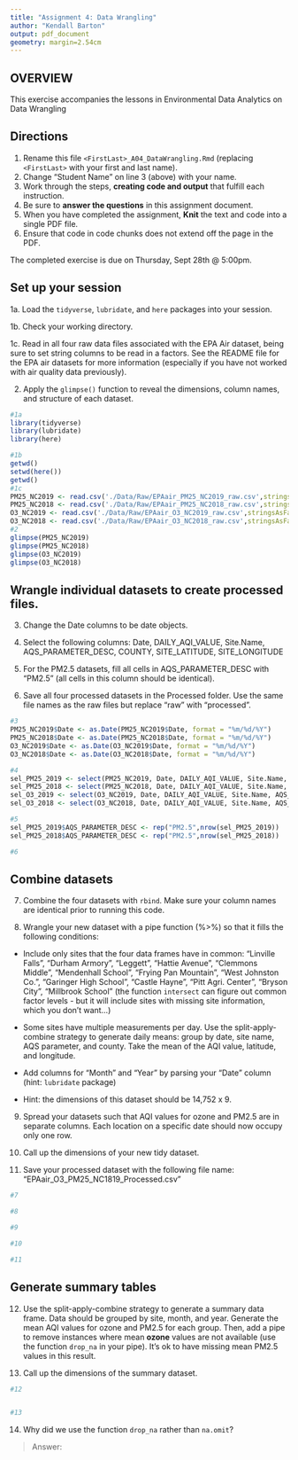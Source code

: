 ```yaml
---
title: "Assignment 4: Data Wrangling"
author: "Kendall Barton"
output: pdf_document
geometry: margin=2.54cm
---
```


## OVERVIEW

This exercise accompanies the lessons in Environmental Data Analytics on Data Wrangling 

## Directions

1. Rename this file `<FirstLast>_A04_DataWrangling.Rmd` (replacing `<FirstLast>` with your first and last name).
2. Change "Student Name" on line 3 (above) with your name.
3. Work through the steps, **creating code and output** that fulfill each instruction.
4. Be sure to **answer the questions** in this assignment document.
5. When you have completed the assignment, **Knit** the text and code into a single PDF file.
6. Ensure that code in code chunks does not extend off the page in the PDF.

The completed exercise is due on Thursday, Sept 28th @ 5:00pm.

## Set up your session 

1a. Load the `tidyverse`,  `lubridate`, and `here` packages into your session.

1b. Check your working directory.

1c. Read in all four raw data files associated with the EPA Air dataset, being sure to set string columns to be read in a factors. See the README file for the EPA air datasets for more information (especially if you have not worked with air quality data previously). 

2. Apply the `glimpse()` function to reveal the dimensions, column names, and structure of each dataset. 

```r
#1a 
library(tidyverse)
library(lubridate)
library(here)

#1b 
getwd()
setwd(here())
getwd()
#1c 
PM25_NC2019 <- read.csv('./Data/Raw/EPAair_PM25_NC2019_raw.csv',stringsAsFactors = TRUE)
PM25_NC2018 <- read.csv('./Data/Raw/EPAair_PM25_NC2018_raw.csv',stringsAsFactors = TRUE)
O3_NC2019 <- read.csv('./Data/Raw/EPAair_O3_NC2019_raw.csv',stringsAsFactors = TRUE)
O3_NC2018 <- read.csv('./Data/Raw/EPAair_O3_NC2018_raw.csv',stringsAsFactors = TRUE)
#2 
glimpse(PM25_NC2019)
glimpse(PM25_NC2018)
glimpse(O3_NC2019)
glimpse(O3_NC2018)
```


## Wrangle individual datasets to create processed files.

3. Change the Date columns to be date objects.

4. Select the following columns: Date, DAILY_AQI_VALUE, Site.Name, AQS_PARAMETER_DESC, COUNTY, SITE_LATITUDE, SITE_LONGITUDE

5. For the PM2.5 datasets, fill all cells in AQS_PARAMETER_DESC with "PM2.5" (all cells in this column should be identical).

6. Save all four processed datasets in the Processed folder. Use the same file names as the raw files but replace "raw" with "processed".

```r
#3
PM25_NC2019$Date <- as.Date(PM25_NC2019$Date, format = "%m/%d/%Y")
PM25_NC2018$Date <- as.Date(PM25_NC2018$Date, format = "%m/%d/%Y")
O3_NC2019$Date <- as.Date(O3_NC2019$Date, format = "%m/%d/%Y")
O3_NC2018$Date <- as.Date(O3_NC2018$Date, format = "%m/%d/%Y")

#4
sel_PM25_2019 <- select(PM25_NC2019, Date, DAILY_AQI_VALUE, Site.Name, AQS_PARAMETER_DESC, COUNTY, SITE_LATITUDE, SITE_LONGITUDE)
sel_PM25_2018 <- select(PM25_NC2018, Date, DAILY_AQI_VALUE, Site.Name, AQS_PARAMETER_DESC, COUNTY, SITE_LATITUDE, SITE_LONGITUDE)
sel_O3_2019 <- select(O3_NC2019, Date, DAILY_AQI_VALUE, Site.Name, AQS_PARAMETER_DESC, COUNTY, SITE_LATITUDE, SITE_LONGITUDE)
sel_O3_2018 <- select(O3_NC2018, Date, DAILY_AQI_VALUE, Site.Name, AQS_PARAMETER_DESC, COUNTY, SITE_LATITUDE, SITE_LONGITUDE)

#5
sel_PM25_2019$AQS_PARAMETER_DESC <- rep("PM2.5",nrow(sel_PM25_2019))
sel_PM25_2018$AQS_PARAMETER_DESC <- rep("PM2.5",nrow(sel_PM25_2018))

#6

```


## Combine datasets

7. Combine the four datasets with `rbind`. Make sure your column names are identical prior to running this code.

8. Wrangle your new dataset with a pipe function (%>%) so that it fills the following conditions: 

  * Include only sites that the four data frames have in common: "Linville Falls", "Durham Armory", "Leggett", "Hattie Avenue", "Clemmons Middle", "Mendenhall School", "Frying Pan Mountain", "West Johnston Co.", "Garinger High School", "Castle Hayne", "Pitt Agri. Center", "Bryson City", "Millbrook School" (the function `intersect` can figure out common factor levels - but it will include sites with missing site information, which you don't want...) 

  * Some sites have multiple measurements per day. Use the split-apply-combine strategy to generate daily means: group by date, site name, AQS parameter, and county. Take the mean of the AQI value, latitude, and longitude.
  
  * Add columns for "Month" and "Year" by parsing your "Date" column (hint: `lubridate` package)
  
  * Hint: the dimensions of this dataset should be 14,752 x 9.

9. Spread your datasets such that AQI values for ozone and PM2.5 are in separate columns. Each location on a specific date should now occupy only one row.

10. Call up the dimensions of your new tidy dataset.

11. Save your processed dataset with the following file name: "EPAair_O3_PM25_NC1819_Processed.csv"

```r
#7 

#8 

#9

#10

#11

```


## Generate summary tables

12. Use the split-apply-combine strategy to generate a summary data frame. Data should be grouped by site, month, and year. Generate the mean AQI values for ozone and PM2.5 for each group. Then, add a pipe to remove instances where mean **ozone** values are not available (use the function `drop_na` in your pipe). It's ok to have missing mean PM2.5 values in this result. 

13. Call up the dimensions of the summary dataset.

```r

#12


#13


```

14. Why did we use the function `drop_na` rather than `na.omit`?

> Answer: 
